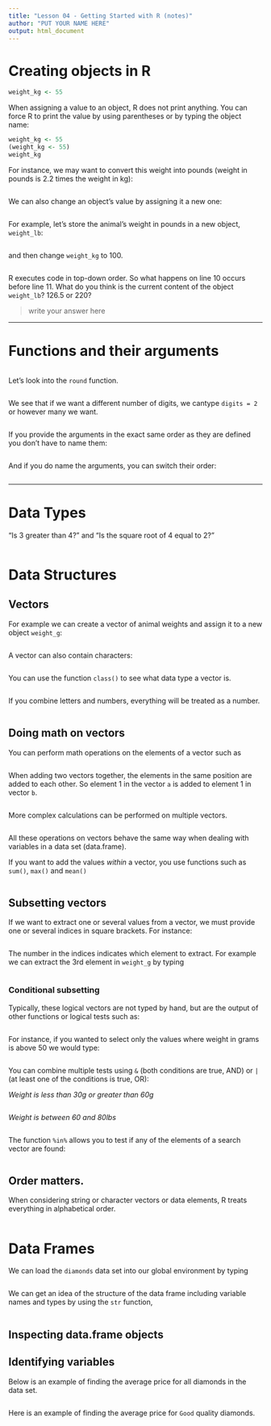 ```yaml
---
title: "Lesson 04 - Getting Started with R (notes)"
author: "PUT YOUR NAME HERE"
output: html_document
---
```


# Creating objects in R

```r
weight_kg <- 55
```

When assigning a value to an object, R does not print anything. You can force R to print the value by using parentheses or by typing the object name:

```r
weight_kg <- 55    
(weight_kg <- 55)  
weight_kg          
```

For instance, we may want to convert this weight into pounds (weight in pounds is 2.2 times the weight in kg):

```r

```

We can also change an object's value by assigning it a new one:

```r

```

For example, let's store the animal's weight in pounds in a new object, `weight_lb`:

```r

```

and then change `weight_kg` to 100.

```r

```

R executes code in top-down order. So what happens on line 10 occurs before line 11. What do you think is the current content of the object `weight_lb`? 126.5 or 220?

> write your answer here


----

# Functions and their arguments

```r

```

Let's look into the `round` function. 

```r

```

We see that if we want a different number of digits, we cantype `digits = 2` or however many we want.

```r

```

If you provide the arguments in the exact same order as they are defined you
don't have to name them:

```r

```

And if you do name the arguments, you can switch their order:

```r

```

----

# Data Types

"Is 3 greater than 4?" and "Is the square root of 4 equal to 2?"
```r

```


# Data Structures

## Vectors 

For example we can create a vector of animal weights and assign it to a new object `weight_g`:

```r

```

A vector can also contain characters:

```r

```

You can use the function `class()` to see what data type a vector is. 

```r

```

If you combine letters and numbers, everything will be treated as a number. 
```r

```



## Doing math on vectors

You can perform math operations on the elements of a vector such as
```r

```

When adding two vectors together, the elements in the same position are added to each other. So element 1 in the vector `a` is added to element 1 in vector `b`. 
```r

```

More complex calculations can be performed on multiple vectors. 
```r

```
      
All these operations on vectors behave the same way when dealing with variables in a data set (data.frame).   
   
If you want to add the values _within_ a vector, you use functions such as `sum()`, `max()` and `mean()`
```r

```

## Subsetting vectors

If we want to extract one or several values from a vector, we must provide one
or several indices in square brackets. For instance:

```r

```

The number in the indices indicates which element to extract. For example we can extract the 3rd element in `weight_g` by typing

```r

```

### Conditional subsetting

Typically, these logical vectors are not typed by hand, but are the output of other functions or logical tests such as: 

```r

```

For instance, if you wanted to select only the values where weight in grams is above 50 we would type:

```r

```

You can combine multiple tests using `&` (both conditions are true, AND) or `|` (at least one of the conditions is true, OR):

_Weight is less than 30g or greater than 60g_
```r

```
_Weight is between 60 and 80lbs_
```r

```

The function `%in%` allows you to test if any of the elements of a search vector are found:

```r

```

## Order matters. 
When considering string or character vectors or data elements, R treats everything in alphabetical order. 

```r

```

# Data Frames
We can load the `diamonds` data set into our global environment by typing 

```r

```

We can get an idea of the structure of the data frame including variable names and types by using the `str` function,
```r

```

## Inspecting data.frame objects

## Identifying variables

Below is an example of finding the average price for all diamonds in the data set. 

```r

```

Here is an example of finding the average price for `Good` quality diamonds. 
```r

```
